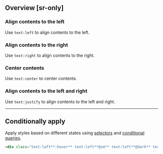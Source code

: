 ## Overview [sr-only]
<Overview/>

### Align contents to the left
Use `text:left` to align contents to the left.
<Basic className="text:left" />

### Align contents to the right
Use `text:right` to align contents to the right.
<Basic className="text:right" />

### Center contents
Use `text:center` to center contents.
<Basic className="text:center" />

### Align contents to the left and right
Use `text:justify` to align contents to the left and right.
<Basic className="text:justify" />

---

## Conditionally apply
Apply styles based on different states using [selectors](/guide/state-selectors) and [conditional queries](/guide/conditional-queries).
```html
<div class="text:left**:hover** text:left**@sm** text:left**@dark** text:left**@print**">…</div>
```

